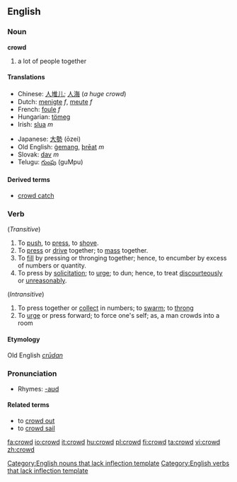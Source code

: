 ==English==

===Noun===
'''crowd'''

# a lot of people together

====Translations====
{{top}}
*Chinese: [[人堆儿]]; [[人海]] (''a huge crowd'')
*Dutch: [[menigte]] ''f'', [[meute]] ''f''
*French: [[foule]] ''f''
*Hungarian: [[tömeg]]
*Irish: [[slua]] ''m''
{{mid}}
*Japanese: [[大勢]] (ōzei)
*Old English: [[gemang|ġemang]], [[þreat|þrēat]] ''m''
*Slovak: [[dav#Slovak|dav]] ''m''
*Telugu: [[గుంపు]] (guMpu)
{{bottom}}

====Derived terms====
* [[crowd catch]]

===Verb===
{{en-verb}}

(''Transitive'')
# To [[push]], to [[press]], to [[shove]].
# To [[press]] or [[drive]] together; to [[mass]] together.
# To [[fill]] by pressing or thronging together; hence, to encumber by excess of numbers or quantity.
# To press by [[solicitation]]; to [[urge]]; to dun; hence, to treat [[discourteously]] or [[unreasonably]].
(''Intransitive'')
# To press together or [[collect]] in numbers; to [[swarm]]; to [[throng]]
# To [[urge]] or press forward; to force one's self; as, a man crowds into a room
====Etymology====
Old English ''[[crūdan]]''

===Pronunciation===
*Rhymes: [[Rhymes:English:-aʊd|-aʊd]]

====Related terms====
* to [[crowd out]]
* to [[crowd sail]]

{{Webster}}

[[Category:English nouns that lack inflection template]]
[[Category:English verbs that lack inflection template]]

[[fa:crowd]]
[[io:crowd]]
[[it:crowd]]
[[hu:crowd]]
[[pl:crowd]]
[[fi:crowd]]
[[ta:crowd]]
[[vi:crowd]]
[[zh:crowd]]